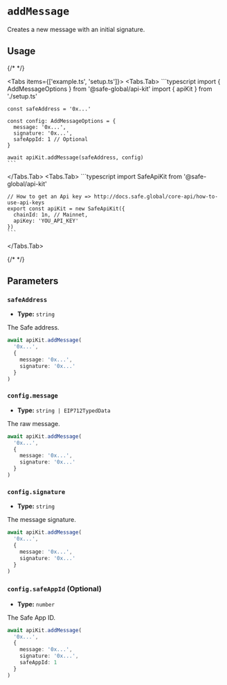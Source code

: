 
# `addMessage`

Creates a new message with an initial signature.

## Usage

{/* <!-- vale off --> */}

<Tabs items={['example.ts', 'setup.ts']}>
  <Tabs.Tab>
    ```typescript
    import { AddMessageOptions } from '@safe-global/api-kit'
    import { apiKit } from './setup.ts'

    const safeAddress = '0x...'
    
    const config: AddMessageOptions = {
      message: '0x...',
      signature: '0x...',
      safeAppId: 1 // Optional
    }

    await apiKit.addMessage(safeAddress, config)
    ```
  </Tabs.Tab>
  <Tabs.Tab>
    ```typescript
    import SafeApiKit from '@safe-global/api-kit'

    // How to get an Api key => http://docs.safe.global/core-api/how-to-use-api-keys
    export const apiKit = new SafeApiKit({
      chainId: 1n, // Mainnet,
      apiKey: 'YOU_API_KEY'
    })
    ```
  </Tabs.Tab>
</Tabs>

{/* <!-- vale on --> */}

## Parameters

### `safeAddress`

- **Type:** `string`

The Safe address.

```typescript focus=2
await apiKit.addMessage(
  '0x...',
  {
    message: '0x...',
    signature: '0x...'
  }
)
```

### `config.message`

- **Type:** `string | EIP712TypedData`

The raw message.

```typescript focus=4
await apiKit.addMessage(
  '0x...',
  {
    message: '0x...',
    signature: '0x...'
  }
)
```

### `config.signature`

- **Type:** `string`

The message signature.

```typescript focus=5
await apiKit.addMessage(
  '0x...',
  {
    message: '0x...',
    signature: '0x...'
  }
)
```

### `config.safeAppId` (Optional)

- **Type:** `number`

The Safe App ID.

```typescript focus=6
await apiKit.addMessage(
  '0x...',
  {
    message: '0x...',
    signature: '0x...',
    safeAppId: 1
  }
)
```
